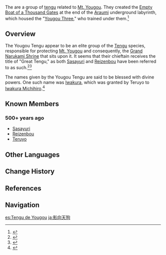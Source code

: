 {{stub|this could have history of Reizenbou and Teruyo included}}
{{Terminology Infobox
|type         = Lore
|type2        = 
|region       = Inazuma
}}
The {{Lang|'''Yougou Tengu'''|ja=影向天狗|ja_rm=Yougou Tengu}} are a group of [[tengu]] related to [[Mt. Yougou]]. They created the [[Empty Boat of a Thousand Gates]] at the end of the [[Araumi]] underground labyrinth, which housed the "[[Yougou Three]]," who trained under them.<ref>{{Ref/Quest|The Narukami Trail}}</ref>

==Overview==
The Yougou Tengu appear to be an elite group of the [[Tengu]] species, responsible for protecting [[Mt. Yougou]] and consequently, the [[Grand Narukami Shrine (Subarea)|Grand Narukami Shrine]] that sits upon it. It seems that their chieftain receives the title of "Great Tengu," as both [[Sasayuri]] and [[Reizenbou]] have been referred to as such.<ref>{{Ref/Weapon|Akuoumaru}}</ref><ref>{{Ref/Weapon|Redhorn Stonethresher}}</ref>

The names given by the Yougou Tengu are said to be blessed with divine powers. One such name was [[Iwakura Clan|Iwakura]], which was granted by Teruyo to [[Iwakura Michihiro]].<ref>{{Ref/Arti|Magnificent Tsuba}}</ref>

==Known Members==
===500+ years ago===
* [[Sasayuri]]
* [[Reizenbou]]
* [[Teruyo]]

==Other Languages==
{{Other Languages
|en      = Yougou Tengu
|zhs     = 影向天狗
|zhs_rm  = Yǐngxiàng Tiāngǒu
|zht     = 影向天狗
|zht_rm  = Yǐngxiàng Tiāngǒu
|zh_tl   = Yougou Tengu
|ja      = 影向天狗
|ja_rm   = Yougou Tengu
|ja_tl   = [[Mt. Yougou|Yougou]] Tengu
|ko      = 요고우 텐구
|ko_rm   = Yogou Tengu
|ko_tl   = Yougou Tengu
|es      = Tengu de Yougou
|es_tl   = Tengu of Yougou
|fr      = Tengu de Yougou
|fr_tl   = Tengu of Yougou
|ru      = Тэнгу Ёго
|ru_tl   = Yougou Tengu
|th      = เท็งงุ Yougou
|th_rm   = Thengngu Yougou
|th_tl   = Yougou Tengu
|vi      = Yougou Tengu
|de      = Yougou Tengu
|id      = Yougou Tengu
|pt      = Yougou Tengu
|tr      = Yougou Tengu
|it      = Tengu di Yougou
|it_tl   = Tengu of Yougou
}}

==Change History==
{{Change History|introduced=2.0}}

==References==
{{Reflist}}

==Navigation==
{{Lore Navbox|Terminology}}

[[es:Tengu de Yougou]]
[[ja:影向天狗]]